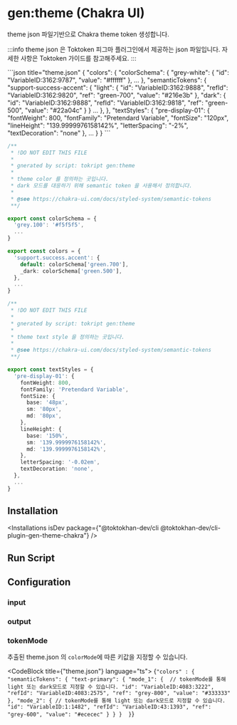 



# gen:theme (Chakra UI)

#### <GithubIcon href="#installation"/> <NpmIcon  href="#installation"/>

theme json 파일기반으로 Chakra theme token 생성합니다.

:::info
theme json 은 Toktoken 피그마 플러그인에서 제공하는 json 파일입니다.
자세한 사항은 Toktoken 가이드를 참고해주세요.
:::

<Tabs>
  <TabItem value="token" label="theme json" default>
```json title="theme.json"
{
  "colors": {
    "colorSchema": {
      "grey-white": {
        "id": "VariableID:3162:9787",
        "value": "#ffffff"
      },
      ...
    },
    "semanticTokens": {
      "support-success-accent": {
        "light": {
          "id": "VariableID:3162:9888",
          "refId": "VariableID:3162:9820",
          "ref": "green-700",
          "value": "#216e3b"
        },
        "dark": {
          "id": "VariableID:3162:9888",
          "refId": "VariableID:3162:9818",
          "ref": "green-500",
          "value": "#22a04c"
        }
      }
      ...
    },
  },
  "textStyles": {
    "pre-display-01": {
      "fontWeight": 800,
      "fontFamily": "Pretendard Variable",
      "fontSize": "120px",
      "lineHeight": "139.9999976158142%",
      "letterSpacing": "-2%",
      "textDecoration": "none"
    },
    ...
  }
}
```
  </TabItem>
<TabItem value="gen:color" label="generated color">

```ts title="@/generated/theme/colors.ts"
/**
 * !DO NOT EDIT THIS FILE
 *
 * gnerated by script: tokript gen:theme
 *
 * theme color 를 정의하는 곳입니다.
 * dark 모드를 대응하기 위해 semantic token 을 사용해서 정의합니다.
 *
 * @see https://chakra-ui.com/docs/styled-system/semantic-tokens
 **/

export const colorSchema = {
  'grey.100': '#f5f5f5',
  ...
}

export const colors = {
  'support.success.accent': {
    default: colorSchema['green.700'],
    _dark: colorSchema['green.500'],
  },
  ...
}
```

</TabItem>
<TabItem value="gen:textStyle" label="generated text-styles">

```ts title="@/generated/theme/textStyles"
/**
 * !DO NOT EDIT THIS FILE
 *
 * gnerated by script: tokript gen:theme
 *
 * theme text style 을 정의하는 곳입니다.
 *
 * @see https://chakra-ui.com/docs/styled-system/semantic-tokens
 **/

export const textStyles = {
  'pre-display-01': {
    fontWeight: 800,
    fontFamily: 'Pretendard Variable',
    fontSize: {
      base: '48px',
      sm: '80px',
      md: '80px',
    },
    lineHeight: {
      base: '150%',
      sm: '139.9999976158142%',
      md: '139.9999976158142%',
    },
    letterSpacing: '-0.02em',
    textDecoration: 'none',
  },
  ...
}
```

</TabItem>
</Tabs>

## Installation

<Installations
  isDev
  package={"@toktokhan-dev/cli @toktokhan-dev/cli-plugin-gen-theme-chakra"}
/>

## Run Script

<TokriptRunScript cmd="gen:theme" />

## Configuration

<TokriptConfigExample
  cmd="gen:theme"
  exportedName="genTheme"
  packageName="@toktokhan-dev/cli-plugin-gen-theme-chakra"
/>

### input

<TokriptConfigItem
  command="gen:theme"
  optName="input"
  desc="theme.json 경로입니다."
  type="string"
  default="public/token.json"
  exampleValue="public/token.json"
  cliOpt
  cliOptAlias="i"
/>

### output

<TokriptConfigItem
  command="gen:theme"
  optName="output"
  desc="chakra theme token이 생성되는 폴더입니다."
  type="string"
  default="src/generated/tokens"
  exampleValue="src/generated/tokens"
  cliOpt
  cliOptAlias="o"
/>

### tokenMode

<TokriptConfigItem
  command="gen:theme"
  optName="tokenMode"
  desc="Semantic token color mode의 키 값을 지정할 수 있습니다."
  type="{light: string, dark?: string}"
  default="{light: 'light', dark: 'dark'}"
  exampleValue="{light: 'mode_1', dark: 'mode_2'}"
/>

추출된 theme.json 의 `colorMode`에 따른 키값을 지정할 수 있습니다.

<CodeBlock title={"theme.json"} language="ts">
  {`"colors" : {
  "semanticTokens": {
    "text-primary": {
      "mode_1": {  // tokenMode를 통해 light 또는 dark모드로 지정할 수 있습니다.
        "id": "VariableID:4083:3222",
        "refId": "VariableID:4083:2575",
        "ref": "grey-800",
        "value": "#333333"
      },
      "mode_2": { // tokenMode를 통해 light 또는 dark모드로 지정할 수 있습니다.
        "id": "VariableID:1:1482",
        "refId": "VariableID:43:1393",
        "ref": "grey-600",
        "value": "#ececec"
      }
    }
  } 
}`}
</CodeBlock>
